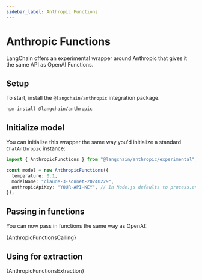 ```yaml
---
sidebar_label: Anthropic Functions
---
```


# Anthropic Functions

LangChain offers an experimental wrapper around Anthropic that gives it the same API as OpenAI Functions.

## Setup

To start, install the `@langchain/anthropic` integration package.


<IntegrationInstallTooltip></IntegrationInstallTooltip>

```bash npm2yarn
npm install @langchain/anthropic
```

## Initialize model

You can initialize this wrapper the same way you'd initialize a standard `ChatAnthropic` instance:

```typescript
import { AnthropicFunctions } from "@langchain/anthropic/experimental";

const model = new AnthropicFunctions({
  temperature: 0.1,
  modelName: "claude-3-sonnet-20240229",
  anthropicApiKey: "YOUR-API-KEY", // In Node.js defaults to process.env.ANTHROPIC_API_KEY
});
```

## Passing in functions

You can now pass in functions the same way as OpenAI:


<CodeBlock language="typescript">{AnthropicFunctionsCalling}</CodeBlock>

## Using for extraction


<CodeBlock language="typescript">{AnthropicFunctionsExtraction}</CodeBlock>
